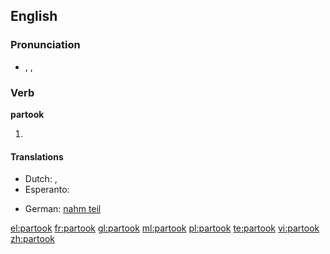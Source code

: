 ==English==

===Pronunciation===
* {{enPR|pär-to͝ok'}}, {{IPA|/pɑɻˈtuk/}}, {{SAMPA|/pa:'tuk/}}

===Verb===
'''partook'''

# {{simple past of|[[partake]]}}

====Translations====
{{trans-top|simple past of partake}}
* Dutch: {{t-|nl|nam deel}}, {{t-|nl|namen deel}}
* Esperanto: {{t-|eo|partoprenis|xs=Esperanto}}
{{trans-mid}}
* German: [[nahm teil]]
{{trans-bottom}}

[[el:partook]]
[[fr:partook]]
[[gl:partook]]
[[ml:partook]]
[[pl:partook]]
[[te:partook]]
[[vi:partook]]
[[zh:partook]]